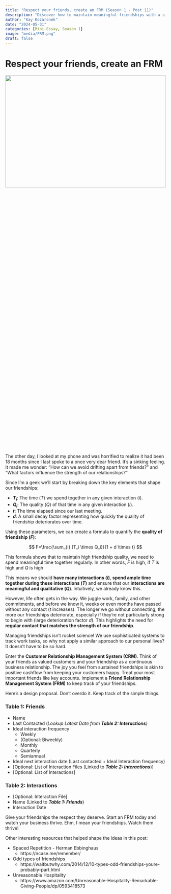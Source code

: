 ```yaml
---
title: "Respect your friends, create an FRM (Season 1 - Post 11)"
description: "Discover how to maintain meaningful friendships with a simple system."
author: "Kay Kozaronek"
date: "2024-05-31"
categories: [Mini-Essay, Season 1]
image: "media/FRM.png"
draft: false 
---
```


# Respect your friends, create an FRM

<p>
    <center>
        <img src="media/FRM.png"
        width="100%" height="30%">
    </center>
</p>

The other day, I looked at my phone and was horrified to realize it had been 18 months since I last spoke to a once very dear friend. It's a sinking feeling. It made me wonder: "How can we avoid drifting apart from friends?" and "What factors influence the strength of our relationships?"

Since I'm a geek we'll start by breaking down the key elements that shape our friendships:

- **$T_i$**: The time ($T$) we spend together in any given interaction ($i$).
- **$Q_i$**: The quality ($Q$) of that time in any given interaction ($i$).
- **$t$**: The time elapsed since our last meeting.
- **$d$**: A small decay factor representing how quickly the quality of friendship deteriorates over time.

Using these parameters, we can create a formula to quantify the **quality of friendship ($F$)**:

$$
F=\frac{\sum_{i} (T_i \times Q_i)}{1 + d \times t}
$$

This formula shows that to maintain high friendship quality, we need to spend meaningful time together regularly. In other words, $F$ is high, if $T$ is high and $Q$ is high

This means we should **have many interactions ($i$)**, **spend ample time together during these interactions ($T$)** and ensure that our **interactions are meaningful and qualitative ($Q$)**. Intuitively, we already know this.

However, life often gets in the way. We juggle work, family, and other commitments, and before we know it, weeks or even months have passed without any contact ($t$ increases). The longer we go without connecting, the more our friendships deteriorate, especially if they're not particularly strong to begin with (large deterioration factor $d$). This highlights the need for **regular contact that matches the strength of our friendship**.

Managing friendships isn't rocket science! We use sophisticated systems to track work tasks, so why not apply a similar approach to our personal lives? It doesn't have to be so hard. 

Enter the **Customer Relationship Management System (CRM)**. Think of your friends as valued customers and your friendship as a continuous business relationship. The joy you feel from sustained friendships is akin to positive cashflow from keeping your customers happy. Treat your most important friends like key accounts. Implement a **Friend Relationship Management System (FRM)** to keep track of your friendships.

Here's a design proposal. Don't overdo it. Keep track of the simple things.

### **Table 1: Friends**

- Name
- Last Contacted (*Lookup Latest Date from **Table 2: Interactions**)*
- Ideal interaction frequency
    - Weekly
    - (Optional: Biweekly)
    - Monthly
    - Quarterly
    - Semiannual
- Ideal next interaction date (Last contacted + Ideal Interaction frequency)
- [Optional: List of Interaction Files (Linked to ***Table 2: Interactions***)]
- [Optional: List of Interactions]

### **Table 2: Interactions**

- [Optional: Interaction File]
- Name (Linked to ***Table 1: Friends***)
- Interaction Date

Give your friendships the respect they deserve. Start an FRM today and watch your business thrive. Ehm, I mean your friendships. Watch them thrive! 

:::::: {.callout-tip}
Other interesting resources that helped shape the ideas in this post:

- Spaced Repetition - Herman Ebbinghaus
  - https://ncase.me/remember/
- Odd types of friendships
  - https://waitbutwhy.com/2014/12/10-types-odd-friendships-youre-probably-part.html
- Unreasonable Hospitality
  - https://www.amazon.com/Unreasonable-Hospitality-Remarkable-Giving-People/dp/0593418573
:::